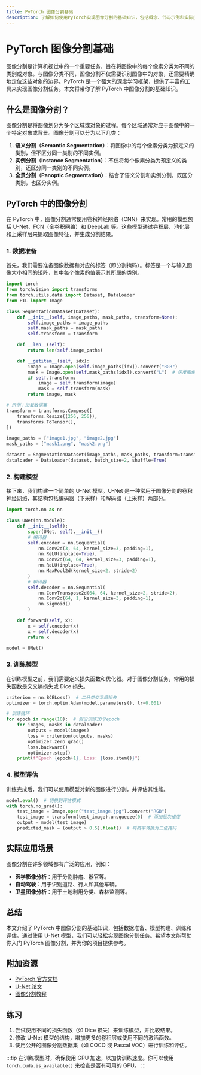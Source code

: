 ```yaml
---
title: PyTorch 图像分割基础
description: 了解如何使用PyTorch实现图像分割的基础知识，包括概念、代码示例和实际应用场景。
---
```


# PyTorch 图像分割基础

图像分割是计算机视觉中的一个重要任务，旨在将图像中的每个像素分类为不同的类别或对象。与图像分类不同，图像分割不仅需要识别图像中的对象，还需要精确地定位这些对象的边界。PyTorch 是一个强大的深度学习框架，提供了丰富的工具来实现图像分割任务。本文将带你了解 PyTorch 中图像分割的基础知识。

## 什么是图像分割？

图像分割是将图像划分为多个区域或对象的过程。每个区域通常对应于图像中的一个特定对象或背景。图像分割可以分为以下几类：

1. **语义分割（Semantic Segmentation）**：将图像中的每个像素分类为预定义的类别，但不区分同一类别的不同实例。
2. **实例分割（Instance Segmentation）**：不仅将每个像素分类为预定义的类别，还区分同一类别的不同实例。
3. **全景分割（Panoptic Segmentation）**：结合了语义分割和实例分割，既区分类别，也区分实例。

## PyTorch 中的图像分割

在 PyTorch 中，图像分割通常使用卷积神经网络（CNN）来实现。常用的模型包括 U-Net、FCN（全卷积网络）和 DeepLab 等。这些模型通过卷积层、池化层和上采样层来提取图像特征，并生成分割结果。

### 1. 数据准备

首先，我们需要准备图像数据和对应的标签（即分割掩码）。标签是一个与输入图像大小相同的矩阵，其中每个像素的值表示其所属的类别。

```python
import torch
from torchvision import transforms
from torch.utils.data import Dataset, DataLoader
from PIL import Image

class SegmentationDataset(Dataset):
    def __init__(self, image_paths, mask_paths, transform=None):
        self.image_paths = image_paths
        self.mask_paths = mask_paths
        self.transform = transform

    def __len__(self):
        return len(self.image_paths)

    def __getitem__(self, idx):
        image = Image.open(self.image_paths[idx]).convert("RGB")
        mask = Image.open(self.mask_paths[idx]).convert("L")  # 灰度图像
        if self.transform:
            image = self.transform(image)
            mask = self.transform(mask)
        return image, mask

# 示例：加载数据集
transform = transforms.Compose([
    transforms.Resize((256, 256)),
    transforms.ToTensor(),
])

image_paths = ["image1.jpg", "image2.jpg"]
mask_paths = ["mask1.png", "mask2.png"]

dataset = SegmentationDataset(image_paths, mask_paths, transform=transform)
dataloader = DataLoader(dataset, batch_size=2, shuffle=True)
```

### 2. 构建模型

接下来，我们构建一个简单的 U-Net 模型。U-Net 是一种常用于图像分割的卷积神经网络，其结构包括编码器（下采样）和解码器（上采样）两部分。

```python
import torch.nn as nn

class UNet(nn.Module):
    def __init__(self):
        super(UNet, self).__init__()
        # 编码器
        self.encoder = nn.Sequential(
            nn.Conv2d(3, 64, kernel_size=3, padding=1),
            nn.ReLU(inplace=True),
            nn.Conv2d(64, 64, kernel_size=3, padding=1),
            nn.ReLU(inplace=True),
            nn.MaxPool2d(kernel_size=2, stride=2)
        )
        # 解码器
        self.decoder = nn.Sequential(
            nn.ConvTranspose2d(64, 64, kernel_size=2, stride=2),
            nn.Conv2d(64, 1, kernel_size=3, padding=1),
            nn.Sigmoid()
        )

    def forward(self, x):
        x = self.encoder(x)
        x = self.decoder(x)
        return x

model = UNet()
```

### 3. 训练模型

在训练模型之前，我们需要定义损失函数和优化器。对于图像分割任务，常用的损失函数是交叉熵损失或 Dice 损失。

```python
criterion = nn.BCELoss()  # 二分类交叉熵损失
optimizer = torch.optim.Adam(model.parameters(), lr=0.001)

# 训练循环
for epoch in range(10):  # 假设训练10个epoch
    for images, masks in dataloader:
        outputs = model(images)
        loss = criterion(outputs, masks)
        optimizer.zero_grad()
        loss.backward()
        optimizer.step()
    print(f"Epoch {epoch+1}, Loss: {loss.item()}")
```

### 4. 模型评估

训练完成后，我们可以使用模型对新的图像进行分割，并评估其性能。

```python
model.eval()  # 切换到评估模式
with torch.no_grad():
    test_image = Image.open("test_image.jpg").convert("RGB")
    test_image = transform(test_image).unsqueeze(0)  # 添加批次维度
    output = model(test_image)
    predicted_mask = (output > 0.5).float()  # 将概率转换为二值掩码
```

## 实际应用场景

图像分割在许多领域都有广泛的应用，例如：

- **医学影像分析**：用于分割肿瘤、器官等。
- **自动驾驶**：用于识别道路、行人和其他车辆。
- **卫星图像分析**：用于土地利用分类、森林监测等。

## 总结

本文介绍了 PyTorch 中图像分割的基础知识，包括数据准备、模型构建、训练和评估。通过使用 U-Net 模型，我们可以轻松实现图像分割任务。希望本文能帮助你入门 PyTorch 图像分割，并为你的项目提供参考。

## 附加资源

- [PyTorch 官方文档](https://pytorch.org/docs/stable/index.html)
- [U-Net 论文](https://arxiv.org/abs/1505.04597)
- [图像分割教程](https://pytorch.org/tutorials/intermediate/torchvision_tutorial.html)

## 练习

1. 尝试使用不同的损失函数（如 Dice 损失）来训练模型，并比较结果。
2. 修改 U-Net 模型的结构，增加更多的卷积层或使用不同的激活函数。
3. 使用公开的图像分割数据集（如 COCO 或 Pascal VOC）进行训练和评估。

:::tip
在训练模型时，确保使用 GPU 加速，以加快训练速度。你可以使用 `torch.cuda.is_available()` 来检查是否有可用的 GPU。
:::